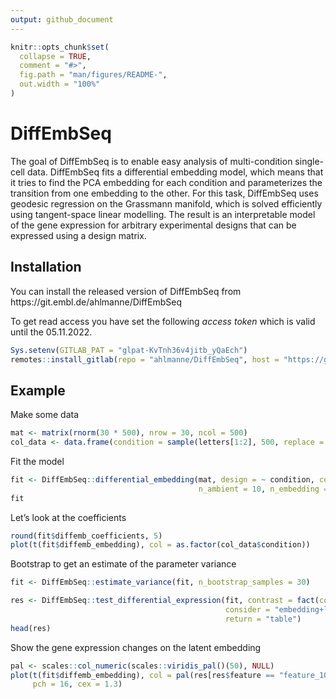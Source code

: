```yaml
---
output: github_document
---
```


<!-- README.md is generated from README.Rmd. Please edit that file -->

```r
knitr::opts_chunk$set(
  collapse = TRUE,
  comment = "#>",
  fig.path = "man/figures/README-",
  out.width = "100%"
)
```

# DiffEmbSeq

<!-- badges: start -->
<!-- badges: end -->

The goal of DiffEmbSeq is to enable easy analysis of multi-condition single-cell data. DiffEmbSeq fits a differential embedding model, which means that it tries to find the PCA embedding for each condition and parameterizes the transition from one embedding to the other. For this task, DiffEmbSeq uses geodesic regression on the Grassmann manifold, which is solved efficiently using tangent-space linear modelling. The result is an interpretable model of the gene expression for arbitrary experimental designs that can be expressed using a design matrix.

## Installation

You can install the released version of DiffEmbSeq from https://git.embl.de/ahlmanne/DiffEmbSeq

To get read access you have set the following _access token_ which is valid until the 05.11.2022.
``` r
Sys.setenv(GITLAB_PAT = "glpat-KvTnh36v4jitb_yQaEch")
remotes::install_gitlab(repo = "ahlmanne/DiffEmbSeq", host = "https://git.embl.de/")
```

## Example

Make some data

```r
mat <- matrix(rnorm(30 * 500), nrow = 30, ncol = 500)
col_data <- data.frame(condition = sample(letters[1:2], 500, replace = TRUE))
```

Fit the model

```r
fit <- DiffEmbSeq::differential_embedding(mat, design = ~ condition, col_data = col_data,
                                          n_ambient = 10, n_embedding = 2)
fit
```

Let's look at the coefficients

```r
round(fit$diffemb_coefficients, 5)
plot(t(fit$diffemb_embedding), col = as.factor(col_data$condition))
```

Bootstrap to get an estimate of the parameter variance

```r
fit <- DiffEmbSeq::estimate_variance(fit, n_bootstrap_samples = 30)
```


```r
res <- DiffEmbSeq::test_differential_expression(fit, contrast = fact(condition = "a") == fact(condition = "b"),
                                                consider = "embedding+linear", variance_est = "bootstrap", 
                                                return = "table")
head(res)
```

Show the gene expression changes on the latent embedding
```r
pal <- scales::col_numeric(scales::viridis_pal()(50), NULL)
plot(t(fit$diffemb_embedding), col = pal(res[res$feature == "feature_10",]$diff),
     pch = 16, cex = 1.3)
```




